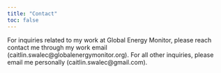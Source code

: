 ```yaml
---
title: "Contact"
toc: false
---
```


For inquiries related to my work at Global Energy Monitor, please reach contact me through my work email (caitlin.swalec\@globalenergymonitor.org). For all other inquiries, please email me personally (caitlin.swalec\@gmail.com).

